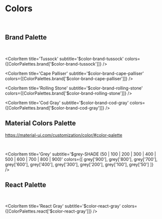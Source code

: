 <!-- Packages -->

<!-- Config -->

<!-- Initialize -->
<Meta title='Blocks/Colors' />

# Colors

<br/>

## Brand Palette

<br/>

<ColorPalette>
  <ColorItem
    title='Silver Rust'
    subtitle='$color-brand-silver-rust'
    colors={[ColorPalettes.brand['$color-brand-silver-rust']]}
  />

  <ColorItem
    title='Tussock'
    subtitle='$color-brand-tussock'
    colors={[ColorPalettes.brand['$color-brand-tussock']]}
  />

  <ColorItem
    title='Cape Palliser'
    subtitle='$color-brand-cape-palliser'
    colors={[ColorPalettes.brand['$color-brand-cape-palliser']]}
  />

  <ColorItem
    title='Rolling Stone'
    subtitle='$color-brand-rolling-stone'
    colors={[ColorPalettes.brand['$color-brand-rolling-stone']]}
  />

  <ColorItem
    title='Cod Gray'
    subtitle='$color-brand-cod-gray'
    colors={[ColorPalettes.brand['$color-brand-cod-gray']]}
  />
</ColorPalette>

## Material Colors Palette


https://material-ui.com/customization/color/#color-palette

<br/>

<ColorPalette>
  <ColorItem title='Black' subtitle='$black' colors={[common.black]} />

  <ColorItem
    title='Grey'
    subtitle='$grey-SHADE (50 | 100 | 200 | 300 | 400 | 500 | 600 | 700 | 800 | 900)'
    colors={[
      grey['900'],
      grey['800'],
      grey['700'],
      grey['600'],
      grey['400'],
      grey['300'],
      grey['200'],
      grey['100'],
      grey['50']
    ]}
  />

  <ColorItem title='White' subtitle='$white' colors={[common.white]} />
</ColorPalette>

## React Palette

<br/>

<ColorPalette>
  <ColorItem
    title='React Blue'
    subtitle='$color-react-blue'
    colors={[ColorPalettes.react['$color-react-blue']]}
  />

  <ColorItem
    title='React Gray'
    subtitle='$color-react-gray'
    colors={[ColorPalettes.react['$color-react-gray']]}
  />
</ColorPalette>
